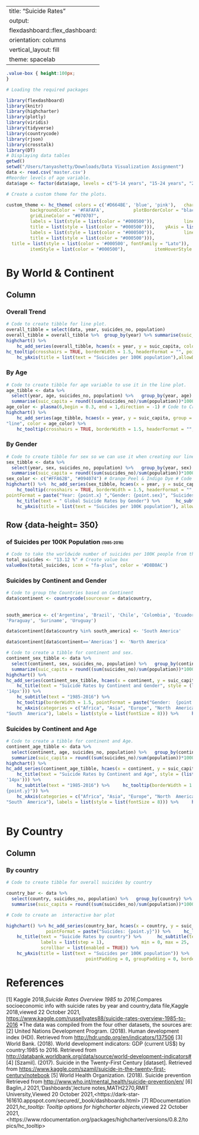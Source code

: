 


---
title: "Suicide Rates"
output: 
  flexdashboard::flex_dashboard:
    orientation: columns
    vertical_layout: fill
    theme: spacelab 
---

```css
.value-box { height:100px; 
} 
``` 


```r

# Loading the required packages 

library(flexdashboard)
library(knitr) 
library(highcharter) 
library(plotly) 
library(viridis) 
library(tidyverse) 
library(countrycode) 
library(rjson) 
library(crosstalk) 
library(DT) 
# Displaying data tables 
getwd()
setwd("/Users/tanyashetty/Downloads/Data Visualization Assignment")
data <- read.csv('master.csv')  
#Reorder levels of age variable.  
data$age <- factor(data$age, levels = c("5-14 years", "15-24 years", "25-34 years", "35-54 years", "55-74 years", "75+ years")) 

```

```r
# Create a custom theme for the plots.  

custom_theme <- hc_theme( colors = c('#D664BE', 'blue', 'pink'),   chart = list( 
         backgroundColor = '#FAFAFA',           plotBorderColor = "black"),   xAxis = list( 
         gridLineColor = "#070707",  
         labels = list(style = list(color = "#000500")),           lineColor = "#E5E5E5",           minorGridLineColor = "#E5E5E5",           tickColor = "#E5E5E5",  
         title = list(style = list(color = "#000500"))),    yAxis = list(          gridLineColor = "#070707",  
         labels = list(style = list(color = "#000500")),           lineColor = "#E5E5E5",           minorGridLineColor = "#E5E5E5",           tickColor = "#E5E5E5",           tickWidth = 1,  
         title = list(style = list(color = "#000500"))),    
  title = list(style = list(color = '#000500', fontFamily = "Lato")),   subtitle = list(style = list(color = '#666666', fontFamily = "Lato")),   legend = list( 
         itemStyle = list(color = "#000500"),           itemHoverStyle = list(color = "#FFF"),           itemHiddenStyle = list(color = "#606063")),    credits = list(style = list(color = "#666")),   itemHoverStyle = list(color = 'gray')) 
``` 

By World & Continent 
===========================================================

Column {.tabset .tabset-fade data-width=700.colored}
----------------------------------------------------
### Overall Trend {.no-padding}

 
```r
# Code to create tibble for line plot.   
overall_tibble = select(data, year, suicides_no, population) 
overall_tibble = overall_tibble %>%  group_by(year) %>% summarise(suic_capita = round((sum(suicides_no)/sum(population))*100000, 2))   # Code to Create a line plot. 
highchart() %>%  
    hc_add_series(overall_tibble, hcaes(x = year, y = suic_capita, color = suic_capita), type = "line") %>% 
hc_tooltip(crosshairs = TRUE, borderWidth = 1.5, headerFormat = "", pointFormat = paste("Year: {point.x}  Suicides: {point.y}")) %>%     hc_title(text = "Global Trends in Suicide ") %>%      hc_subtitle(text = "1985-2016") %>%     hc_xAxis(title = list(text = "Year")) %>% 
    hc_yAxis(title = list(text = "Suicides per 100K population"),allowDecimals = FALSE) 
``` 


### By Age {.no-padding} 
```r
# Code to create tibble for age variable to use it in the line plot.   
age_tibble <- data %>% 
  select(year, age, suicides_no, population) %>%   group_by(year, age) %>% 
  summarise(suic_capita = round((sum(suicides_no)/sum(population))*100000, 2)) # Code to pick the color for graph.  
age_color <- plasma(6,begin = 0.3, end = 1,direction = -1) # Code to Create a line plot. 
highchart() %>%  
    hc_add_series(age_tibble, hcaes(x = year, y = suic_capita, group = age), type = 
"line", color = age_color) %>% 
    hc_tooltip(crosshairs = TRUE, borderWidth = 1.5, headerFormat = "", pointFormat = paste("Year: {point.x} ","Age: {point.age}", "Suicides: {point.y}")) %>% hc_title(text = "Global Suicide Rates by Age") %>% hc_subtitle(text = "1985-2016") %>% hc_xAxis(title = list(text = "Year")) %>% hc_yAxis(title = list(text = "Suicides per 100K population"), allowDecimals = FALSE) 
``` 

### By Gender {.no-padding} 
```r
# Code to create tibble for sex so we can use it when creating our line plot.   
sex_tibble <- data %>% 
  select(year, sex, suicides_no, population) %>%   group_by(year, sex) %>% 
  summarise(suic_capita = round((sum(suicides_no)/sum(population))*100000, 2)) # Code to pick  color for gender variable. 
sex_color <- c("#FFA62B", "#094074") # Orange Peel & Indigo Dye # Code to create line plot. 
highchart() %>%  hc_add_series(sex_tibble, hcaes(x = year, y = suic_capita, group = sex), type = "line", color = sex_color) %>% 
    hc_tooltip(crosshairs = TRUE, borderWidth = 1.5, headerFormat = "", 
pointFormat = paste("Year: {point.x} ","Gender: {point.sex}", "Suicides: {point.y}")) %>% 
    hc_title(text = " Global Suicide Rates by Gender") %>%      hc_subtitle(text = "1985-2016") %>%     hc_xAxis(title = list(text = "Year")) %>% 
    hc_yAxis(title = list(text = "Suicides per 100K population"), allowDecimals = FALSE) 
``` 
           
Row {data-height= 350} 
----------------------------------------------------
### of Suicides per 100K Population <font size='1'> (1985-2016) </font> 
```r
# Code to take the worldwide number of suicides per 100K people from the data 
total_suicides <- "13.12 %" # Create value box 
valueBox(total_suicides, icon = "fa-plus", color = '#D8B0AC') 
``` 

### Suicides by Continent and Gender {.no-title .no-padding .colored } 
```r
# Code to group the Countries based on Continent 
data$continent <- countrycode(sourcevar = data$country,                               origin = "country.name",                               destination = "continent") 
 
 
south_america <- c('Argentina', 'Brazil', 'Chile', 'Colombia', 'Ecuador', 'Guyana', 
'Paraguay', 'Suriname', 'Uruguay') 

data$continent[data$country %in% south_america] <- 'South America'

data$continent[data$continent=='Americas'] <- 'North America' 

# Code to create a tibble for continent and sex. 
continent_sex_tibble <- data %>% 
  select(continent, sex, suicides_no, population) %>%   group_by(continent, sex) %>% 
  summarize(suic_capita = round((sum(suicides_no)/sum(population))*100000, 2)) # Code to create histogram of suicides by continent. 
highchart() %>% 
hc_add_series(continent_sex_tibble, hcaes(x = continent, y = suic_capita, group = sex), type = "column")  %>%      hc_colors(colors = sex_color) %>% 
    hc_title(text = "Suicide Rates by Continent and Gender", style = (list(fontSize = 
'14px'))) %>%  
    hc_subtitle(text = "1985-2016") %>% 
    hc_tooltip(borderWidth = 1.5, pointFormat = paste("Gender:  {point.sex}   Suicides: {point.y}")) %>% 
    hc_xAxis(categories = c("Africa", "Asia", "Europe", "North  America", "Oceania", 
"South  America"), labels = list(style = list(fontSize = 8))) %>%     hc_yAxis(labels = list(style = list(fontSize = 10)),              title = list(text = "Suicides per 100K population",              style = list(fontSize = 10))) 
``` 

### Suicides by Continent and Age {.no-title .no-padding .colored } 

```r
# Code to create a tibble for continent and Age. 
continent_age_tibble <- data %>% 
  select(continent, age, suicides_no, population) %>%   group_by(continent, age) %>% 
  summarize(suic_capita = round((sum(suicides_no)/sum(population))*100000, 2))  # Code to Create histogram of suicides by continent. 
highchart() %>% 
hc_add_series(continent_age_tibble, hcaes(x = continent, y = suic_capita, group = age), type = "column")  %>%      hc_colors(colors = age_color) %>% 
    hc_title(text = "Suicide Rates by Continent and Age", style = (list(fontSize = 
'14px'))) %>%  
    hc_subtitle(text = "1985-2016") %>%     hc_tooltip(borderWidth = 1.5, pointFormat = paste("Age:  {point.age}   Suicides: 
{point.y}")) %>% 
    hc_xAxis(categories = c("Africa", "Asia", "Europe", "North  America", "Oceania", 
"South  America"), labels = list(style = list(fontSize = 8))) %>%     hc_yAxis(labels = list(style = list(fontSize = 10)),              title = list(text = "Suicides per 100K population",                           style = list(fontSize = 10)))  
 
``` 
  


By Country 
===========================================================


Column {data-width=400} 
----------------------------------------------------

### By country {.no-padding} 
```r
# Code to create tibble for overall suicides by country 

country_bar <- data %>% 
  select(country, suicides_no, population) %>%   group_by(country) %>% 
  summarise(suic_capita = round((sum(suicides_no)/sum(population))*100000, 2)) %>% arrange(desc(suic_capita)) 

# Code to create an  interactive bar plot 

highchart() %>% hc_add_series(country_bar, hcaes(x = country, y = suic_capita , color = suic_capita ), type = "bar")  %>%      hc_tooltip(borderWidth = 1.5,  
               pointFormat = paste("Suicides: {point.y}")) %>%     hc_legend(enabled = FALSE) %>% 
    hc_title(text = "Suicide Rates by country") %>%      hc_subtitle(text = "1985-2016") %>%     hc_xAxis(categories = country_bar$country,  
             labels = list(step = 1),              min = 0, max = 25, 
             scrollbar = list(enabled = TRUE)) %>% 
    hc_yAxis(title = list(text = "Suicides per 100K population")) %>%     hc_plotOptions(bar = list(stacking = "normal",  
                              pointPadding = 0, groupPadding = 0, borderWidth = 0.5)) %>%      hc_add_theme(custom_theme) 
``` 


References 
=================================================================== 
  
[1]	Kaggle 2018,*Suicide Rates Overview 1985 to 2016*,Compares socioeconomic info with suicide rates by year and country,data file,Kaggle 2018,viewed 22 October 2021, 
<https://www.kaggle.com/russellyates88/suicide-rates-overview-1985-to-2016> *The data was compiled from the four other datasets, the sources are: 
[2]	United Nations Development Program. (2018). Human development index (HDI). Retrieved from <http://hdr.undp.org/en/indicators/137506> 
[3]	World Bank. (2018). World development indicators: GDP (current US$) by country:1985 to 2016. Retrieved from 
<http://databank.worldbank.org/data/source/world-development-indicators#> 
[4]	[Szamil]. (2017). Suicide in the Twenty-First Century [dataset]. Retrieved from 
<https://www.kaggle.com/szamil/suicide-in-the-twenty-first-century/notebook> [5] World Health Organization. (2018). Suicide prevention Retrieved from <http://www.who.int/mental_health/suicide-prevention/en/> 
[6] Baglin,J 2021,'Dashboards',lecture notes,MATH2270,RMIT University,Viewed 
20 October 2021,<https://dark-star-
161610.appspot.com/secured/_book/dashboards.html> 
[7] RDocumentation 2021,*hc_tooltip: Tooltip options for highcharter objects*,viewed 22 October 2021,<https://www.rdocumentation.org/packages/highcharter/versions/0.8.2/to pics/hc_tooltip> 
        
           
           
           



